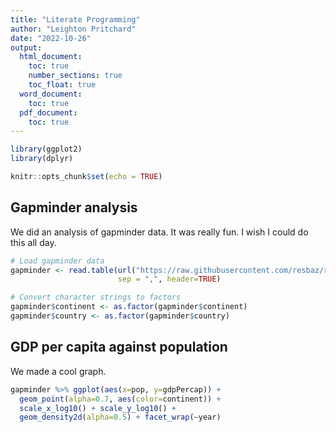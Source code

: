 ```yaml
---
title: "Literate Programming"
author: "Leighton Pritchard"
date: "2022-10-26"
output:
  html_document: 
    toc: true
    number_sections: true
    toc_float: true
  word_document:
    toc: true
  pdf_document: 
    toc: true
---
```


```r
library(ggplot2)
library(dplyr)

knitr::opts_chunk$set(echo = TRUE)
```

## Gapminder analysis

We did an analysis of gapminder data. It was really fun. I wish I could do this all day.

```r
# Load gapminder data
gapminder <- read.table(url("https://raw.githubusercontent.com/resbaz/r-novice-gapminder-files/master/data/gapminder-FiveYearData.csv"),
                        sep = ",", header=TRUE)

# Convert character strings to factors
gapminder$continent <- as.factor(gapminder$continent)
gapminder$country <- as.factor(gapminder$country)
```

## GDP per capita against population

We made a cool graph.

```r
gapminder %>% ggplot(aes(x=pop, y=gdpPercap)) +
  geom_point(alpha=0.7, aes(color=continent)) +
  scale_x_log10() + scale_y_log10() +
  geom_density2d(alpha=0.5) + facet_wrap(~year)
```
